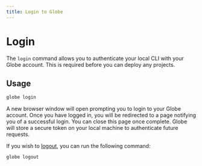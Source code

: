 ```yaml
---
title: Login to Globe
---
```


# Login

The `login` command allows you to authenticate your local CLI with your Globe account. This is required before you can deploy any projects.

## Usage

```bash
globe login
```

A new browser window will open prompting you to login to your Globe account. Once you have logged in, you will be redirected to a page notifying you of a successful login. You can close this page once complete.
Globe will store a secure token on your local machine to authenticate future requests.

If you wish to [logout](/cli/commands/logout), you can run the following command:

```bash
globe logout
```
